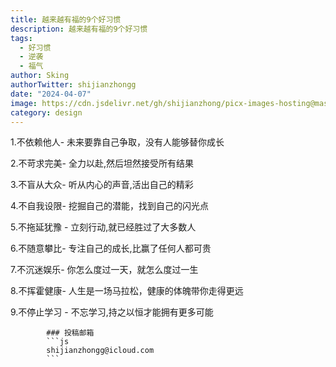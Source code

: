 ```yaml
---
title: 越来越有福的9个好习惯
description: 越来越有福的9个好习惯
tags:
  - 好习惯
  - 逆袭
  - 福气
author: Sking
authorTwitter: shijianzhongg
date: "2024-04-07"
image: https://cdn.jsdelivr.net/gh/shijianzhong/picx-images-hosting@master/nbplus/IMG_4309.2p80nopvlha0.webp
category: design
---
```




1.不依赖他人-
未来要靠自己争取，没有人能够替你成长

2.不苛求完美-
全力以赴,然后坦然接受所有结果

3.不盲从大众-
听从内心的声音,活出自己的精彩

4.不自我设限- 
挖掘自己的潜能，找到自己的闪光点

5.不拖延犹豫 - 
立刻行动,就已经胜过了大多数人

6.不随意攀比-
专注自己的成长,比赢了任何人都可贵

7.不沉迷娱乐- 
你怎么度过一天，就怎么度过一生

8.不挥霍健康-
人生是一场马拉松，健康的体魄带你走得更远

9.不停止学习 -
不忘学习,持之以恒才能拥有更多可能





            ### 投稿邮箱
            ```js
            shijianzhongg@icloud.com
            ```